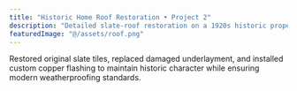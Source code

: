 ```yaml
---
title: "Historic Home Roof Restoration • Project 2"
description: "Detailed slate-roof restoration on a 1920s historic property in Ocean County, NJ."
featuredImage: "@/assets/roof.png"
---
```

Restored original slate tiles, replaced damaged underlayment, and installed custom copper flashing to maintain historic character while ensuring modern weatherproofing standards.
